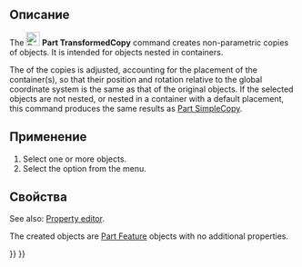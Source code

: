 <languages/>

{{Docnav/ru
|[[Part_SimpleCopy/ru|Создать простую копию]]
|[[Part_ElementCopy/ru|Создать копию элемента формы]]
|[[Part_Workbench/ru|Верстак Part]]
|IconL=Part_SimpleCopy.svg
|IconR=Part_ElementCopy.svg
|IconC=Workbench_Part.svg
}}

<div class="mw-translate-fuzzy">
{{GuiCommand/ru
|Name/ru=Создать преобразованную копию
|Name=Part_TransformedCopy
|MenuLocation=Деталь → Создать копию → Создать преобразованную копию
|Workbenches=[[Part_Workbench/ru|Part]]
|Version=0.19
|SeeAlso=[[Part_SimpleCopy/ru|Создать простую копию]], [[Part_ElementCopy/ru|Создать копию элемента формы]], [[Part_RefineShape/ru|Улучшить форму]]
}}
</div>

<span id="Description"></span>
==Описание==

The [[Image:Part_TransformedCopy.svg|24px]] '''Part TransformedCopy''' command creates non-parametric copies of objects. It is intended for objects nested in containers.

The {{PropertyData|Placement}} of the copies is adjusted, accounting for the placement of the container(s), so that their position and rotation relative to the global coordinate system is the same as that of the original objects. If the selected objects are not nested, or nested in a container with a default placement, this command produces the same results as [[Part_SimpleCopy|Part SimpleCopy]].

<span id="Usage"></span>
==Применение==

# Select one or more objects.
# Select the {{MenuCommand|Part → Create a copy → [[Image:Part_TransformedCopy.svg|16px]] Create transformed copy}} option from the menu.

<span id="Properties"></span>
==Свойства==

See also: [[Property_editor|Property editor]].

The created objects are [[Part_Feature|Part Feature]] objects with no additional properties.


{{Docnav/ru
|[[Part_SimpleCopy/ru|Создать простую копию]]
|[[Part_ElementCopy/ru|Создать копию элемента формы]]
|[[Part_Workbench/ru|Верстак Part]]
|IconL=Part_SimpleCopy.svg
|IconR=Part_ElementCopy.svg
|IconC=Workbench_Part.svg
}}

{{Part_Tools_navi{{#translation:}}}}
{{Userdocnavi{{#translation:}}}}